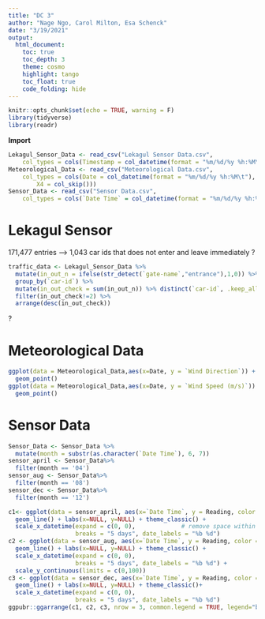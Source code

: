 ```yaml
---
title: "DC 3"
author: "Nage Ngo, Carol Milton, Esa Schenck"
date: "3/19/2021"
output:   
  html_document:
    toc: true
    toc_depth: 3
    theme: cosmo
    highlight: tango
    toc_float: true
    code_folding: hide
---
```


```r
knitr::opts_chunk$set(echo = TRUE, warning = F)
library(tidyverse)
library(readr)
```

**Import**

```r
Lekagul_Sensor_Data <- read_csv("Lekagul Sensor Data.csv", 
    col_types = cols(Timestamp = col_datetime(format = "%m/%d/%y %h:%M\t")))
Meteorological_Data <- read_csv("Meteorological Data.csv", 
    col_types = cols(Date = col_datetime(format = "%m/%d/%y %h:%M\t"), 
        X4 = col_skip()))
Sensor_Data <- read_csv("Sensor Data.csv", 
    col_types = cols(`Date Time` = col_datetime(format = "%m/%d/%y %h:%M\t")))
```

# Lekagul Sensor

171,477 entries -->  1,043 car ids that does not enter and leave immediately ?

```r
traffic_data <- Lekagul_Sensor_Data %>%
  mutate(in_out_n = ifelse(str_detect(`gate-name`,"entrance"),1,0)) %>%
  group_by(`car-id`) %>%
  mutate(in_out_check = sum(in_out_n)) %>% distinct(`car-id`, .keep_all = T) %>%
  filter(in_out_check!=2) %>%
  arrange(desc(in_out_check))
```

?


# Meteorological Data

```r
ggplot(data = Meteorological_Data,aes(x=Date, y = `Wind Direction`)) +
  geom_point()
ggplot(data = Meteorological_Data,aes(x=Date, y = `Wind Speed (m/s)`)) +
  geom_point()
```

# Sensor Data

```r
Sensor_Data <- Sensor_Data %>%
  mutate(month = substr(as.character(`Date Time`), 6, 7))
sensor_april <- Sensor_Data%>%
  filter(month == '04')
sensor_aug <- Sensor_Data%>%
  filter(month == '08')
sensor_dec <- Sensor_Data%>%
  filter(month == '12')

c1<- ggplot(data = sensor_april, aes(x=`Date Time`, y = Reading, color = Chemical)) +
  geom_line() + labs(x=NULL, y=NULL) + theme_classic() +
  scale_x_datetime(expand = c(0, 0),             # remove space within each panel
                   breaks = "5 days", date_labels = "%b %d")
c2 <- ggplot(data = sensor_aug, aes(x=`Date Time`, y = Reading, color = Chemical)) +
  geom_line() + labs(x=NULL, y=NULL) + theme_classic() +
  scale_x_datetime(expand = c(0, 0),
                   breaks = "5 days", date_labels = "%b %d") +
  scale_y_continuous(limits = c(0,100))
c3 <- ggplot(data = sensor_dec, aes(x=`Date Time`, y = Reading, color = Chemical)) +
  geom_line() + labs(x=NULL, y=NULL) + theme_classic()+
  scale_x_datetime(expand = c(0, 0),             
                   breaks = "5 days", date_labels = "%b %d")
ggpubr::ggarrange(c1, c2, c3, nrow = 3, common.legend = TRUE, legend="bottom")
```


